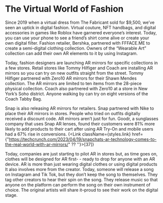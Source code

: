 
# The Virtual World of Fashion

Since 2019 when a virtual dress from The Fabricant sold for $9,500, we’ve seen an uptick in digital fashion. Virtual couture, NFT handbags, and digital accessories in games like Roblox have garnered everyone’s interest. Today, you can use your phone to see a friend’s shirt come alive or create your own digital filter. Fashion retailer, Bershka, partnered with FFFACE.ME to create a semi-digital clothing collection. Owners of the “Wearable Art” collection can add their own AR elements to it by using Instagram.

Today, fashion designers are launching AR mirrors for specific collections in a few stores. Retail stores like Tommy Hilfiger and Coach are installing AR mirrors so you can try on new outfits straight from the street. Tommy Hilfiger partnered with Zero10 AR mirrors for their Shawn Mendes collection. The AR mirrors are limited to ten items from the 28-piece physical collection. Coach also partnered with Zero10 at a store in New York’s Soho district. Anyone walking by can try on eight versions of the Coach Tabby Bag. 

Snap is also releasing AR mirrors for retailers. Snap partnered with Nike to place their AR mirrors in stores. People who tried on outfits digitally received a discount code. AR mirrors aren’t just for fun. Goodr, a sunglasses company that uses Snap AR lenses, found their customers were 81% more likely to add products to their cart after using AR Try-On and mobile users had a 67% rise in conversions. {<Link className={styles.link} href={"https://techcrunch.com/2023/04/19/snapchats-ar-technology-comes-to-the-real-world-with-ar-mirrors/" ?? ''}>[37]</Link>}

Today, companies are just starting to pilot AR in stores but, as time goes on, clothes will be designed for AR first- - ready to drop for anyone with an AR device. AR is more than just wearing digital clothes or using digital products It also involves more from the creator. Today,  someone will release a song on Instagram and Tik Tok, but they don’t keep the song to themselves. They tag other creators to hear their spin on the song. They release music so that anyone on the platform can perform the song on their own instrument of choice. The original artists will share it–proud to see their work on the digital stage. 
